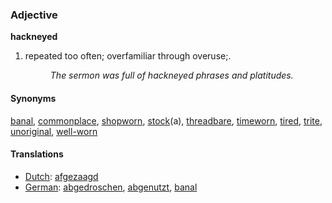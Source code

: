 ===Adjective===
'''hackneyed'''

#repeated too often; overfamiliar through overuse;.
#:''The sermon was full of hackneyed phrases and platitudes.''

====Synonyms====
[[banal]], [[commonplace]], [[shopworn]], [[stock]](a), [[threadbare]], [[timeworn]], [[tired]], [[trite]], [[unoriginal]], [[well-worn]]

====Translations====
*[[Dutch]]: [[afgezaagd]]
*[[German]]: [[abgedroschen]], [[abgenutzt]], [[banal]]